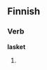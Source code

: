 {{see|läsket}}
==Finnish==

===Verb===
'''lasket'''

# {{fi-form of|type=verb|pr=second-person|pl=singular|mood=indicative|tense=present|[[laskea]]}}